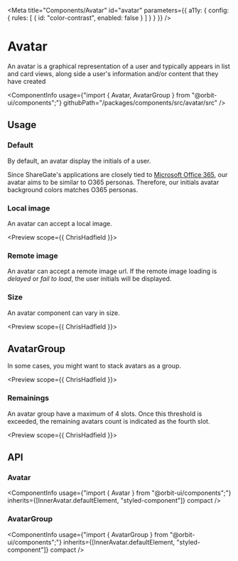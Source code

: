 
<Meta
    title="Components/Avatar"
    id="avatar"
    parameters={{
        a11y: {
            config: {
                rules: [
                    { id: "color-contrast", enabled: false }
                ]
            }
        }
    }}
/>

# Avatar

<Tagline>An avatar is a graphical representation of a user and typically appears in list and card views, along side a user's information and/or content that they have created</Tagline>

<ComponentInfo
    usage={"import { Avatar, AvatarGroup } from \"@orbit-ui/components\";"}
    githubPath="/packages/components/src/avatar/src"
/>

## Usage

### Default

By default, an avatar display the initials of a user.

Since ShareGate's applications are closely tied to [Microsoft Office 365](https://www.office.com/), our avatar aims to be similar to O365 personas. Therefore, our initials avatar background colors matches O365 personas.

<Preview>
    <Story name="default">
        <Avatar name="Alan Shepard" />
    </Story>
</Preview>

### Local image

An avatar can accept a local image.

<Preview scope={{ ChrisHadfield }}>
    <Story name="local image">
        <Avatar src={ChrisHadfield} name="Chris Hadfield" />
    </Story>
</Preview>

### Remote image

An avatar can accept a remote image url. If the remote image loading is *delayed* or *fail to load*, the user initials will be displayed.

<Preview>
    <Story name="remote image">
        <Avatar src="https://raw.githubusercontent.com/gsoft-inc/sg-orbit/master/packages/components/src/avatar/docs/assets/hadfield.png" name="Chris Hadfield" />
    </Story>
</Preview>

### Size

An avatar component can vary in size.

<Preview scope={{ ChrisHadfield }}>
    <Story name="size">
        <Inline alignY="center">
            <Avatar size="2xs" src={ChrisHadfield} name="Chris Hadfield" />
            <Avatar size="xs" src={ChrisHadfield} name="Chris Hadfield" />
            <Avatar size="sm" src={ChrisHadfield} name="Chris Hadfield" />
            <Avatar name="Chris Hadfield" src={ChrisHadfield} />
            <Avatar size="lg" src={ChrisHadfield} name="Chris Hadfield" />
            <Avatar size="xl" src={ChrisHadfield} name="Chris Hadfield" />
            <Avatar size="2xl" src={ChrisHadfield} name="Chris Hadfield" />
        </Inline>
    </Story>
</Preview>

## AvatarGroup

In some cases, you might want to stack avatars as a group.

<Preview scope={{ ChrisHadfield }}>
    <Story name="avatar group">
        <AvatarGroup>
            <Avatar name="Sally Ride" />
            <Avatar name="Alan Shepard" />
            <Avatar src={ChrisHadfield} name="Chris Hadfield" />
        </AvatarGroup>
    </Story>
</Preview>

### Remainings

An avatar group have a maximum of 4 slots. Once this threshold is exceeded, the remaining avatars count is indicated as the fourth slot.

<Preview scope={{ ChrisHadfield }}>
    <Story name="avatar group remainings">
        <AvatarGroup>
            <Avatar name="Sally Ride" />
            <Avatar name="Alan Shepard" />
            <Avatar src={ChrisHadfield} name="Chris Hadfield" />
            <Avatar name="Christa McAuliffe" />
            <Avatar name="Neil Armstrong" />
        </AvatarGroup>
    </Story>
</Preview>

## API

### Avatar

<ComponentInfo
    usage={"import { Avatar } from \"@orbit-ui/components\";"}
    inherits={[InnerAvatar.defaultElement, "styled-component"]}
    compact
/>

<ArgsTable of={InnerAvatar} sort="alpha" />

### AvatarGroup

<ComponentInfo
    usage={"import { AvatarGroup } from \"@orbit-ui/components\";"}
    inherits={[InnerAvatar.defaultElement, "styled-component"]}
    compact
/>

<ArgsTable of={InnerAvatarGroup} sort="alpha" />
